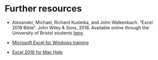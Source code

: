 # Further resources

* Alexander, Michael, Richard Kusleika, and John Walkenbach. "Excel 2019 Bible". John Wiley & Sons, 2018. Available online through the University of Bristol students [here](https://bris.on.worldcat.org/external-search?queryString=excel%20bible&clusterResults=on&stickyFacetsChecked=on#/oclc/1054245932).


* [Microsoft Excel for Windows training](https://support.microsoft.com/en-ie/office/excel-for-windows-training-9bc05390-e94c-46af-a5b3-d7c22f6990bb)

* [Excel 2016 for Mac Help](https://support.microsoft.com/en-us/office/excel-2016-for-mac-help-2010f16b-aec0-4da7-b381-9cc1b9b47745?wt.mc_id=otc_excel)